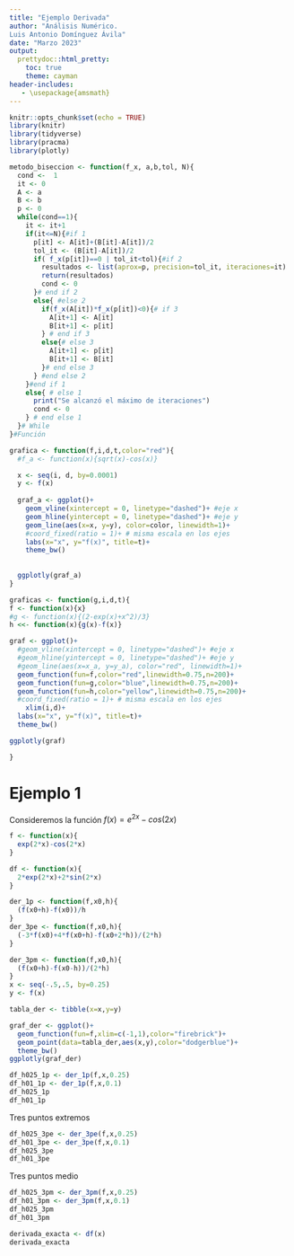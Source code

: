 ```yaml
---
title: "Ejemplo Derivada"
author: "Análisis Numérico.
Luis Antonio Domínguez Ávila"
date: "Marzo 2023"
output: 
  prettydoc::html_pretty:
    toc: true
    theme: cayman
header-includes:
   - \usepackage{amsmath}
---
```






<style>
body {
text-align: justify}
</style>



```r
knitr::opts_chunk$set(echo = TRUE)
library(knitr)
library(tidyverse)
library(pracma)
library(plotly)
```


```r
metodo_biseccion <- function(f_x, a,b,tol, N){
  cond <-  1
  it <- 0
  A <- a
  B <- b
  p <- 0
  while(cond==1){
    it <- it+1
    if(it<=N){#if 1
      p[it] <- A[it]+(B[it]-A[it])/2
      tol_it <- (B[it]-A[it])/2
      if( f_x(p[it])==0 | tol_it<tol){#if 2
        resultados <- list(aprox=p, precision=tol_it, iteraciones=it)
        return(resultados)
        cond <- 0
      }# end if 2
      else{ #else 2
        if(f_x(A[it])*f_x(p[it])<0){# if 3
          A[it+1] <- A[it]
          B[it+1] <- p[it]
        } # end if 3
        else{# else 3
          A[it+1] <- p[it]
          B[it+1] <- B[it]
        }# end else 3
      } #end else 2
    }#end if 1
    else{ # else 1
      print("Se alcanzó el máximo de iteraciones")
      cond <- 0
    } # end else 1
  }# While
}#Función
```

```r
grafica <- function(f,i,d,t,color="red"){
  #f_a <- function(x){sqrt(x)-cos(x)}

  x <- seq(i, d, by=0.0001)
  y <- f(x)
  
  graf_a <- ggplot()+
    geom_vline(xintercept = 0, linetype="dashed")+ #eje x
    geom_hline(yintercept = 0, linetype="dashed")+ #eje y
    geom_line(aes(x=x, y=y), color=color, linewidth=1)+
    #coord_fixed(ratio = 1)+ # misma escala en los ejes
    labs(x="x", y="f(x)", title=t)+
    theme_bw()
  
  
  ggplotly(graf_a)
}

```

```r
graficas <- function(g,i,d,t){
f <- function(x){x}
#g <- function(x){(2-exp(x)+x^2)/3}
h <<- function(x){g(x)-f(x)}

graf <- ggplot()+
  #geom_vline(xintercept = 0, linetype="dashed")+ #eje x
  #geom_hline(yintercept = 0, linetype="dashed")+ #eje y
  #geom_line(aes(x=x_a, y=y_a), color="red", linewidth=1)+
  geom_function(fun=f,color="red",linewidth=0.75,n=200)+
  geom_function(fun=g,color="blue",linewidth=0.75,n=200)+
  geom_function(fun=h,color="yellow",linewidth=0.75,n=200)+
  #coord_fixed(ratio = 1)+ # misma escala en los ejes
    xlim(i,d)+
  labs(x="x", y="f(x)", title=t)+
  theme_bw()

ggplotly(graf)

}
```



# Ejemplo 1

Consideremos la función $f(x)=e^{2x}-cos(2x)$

```r
f <- function(x){
  exp(2*x)-cos(2*x)
}

df <- function(x){
  2*exp(2*x)+2*sin(2*x)
}

der_1p <- function(f,x0,h){
  (f(x0+h)-f(x0))/h
}
der_3pe <- function(f,x0,h){
  (-3*f(x0)+4*f(x0+h)-f(x0+2*h))/(2*h)
}

der_3pm <- function(f,x0,h){
  (f(x0+h)-f(x0-h))/(2*h)
}
x <- seq(-.5,.5, by=0.25)
y <- f(x)

tabla_der <- tibble(x=x,y=y)

graf_der <- ggplot()+
  geom_function(fun=f,xlim=c(-1,1),color="firebrick")+
  geom_point(data=tabla_der,aes(x,y),color="dodgerblue")+
  theme_bw()
ggplotly(graf_der)
```
```r
df_h025_1p <- der_1p(f,x,0.25)
df_h01_1p <- der_1p(f,x,0.1)
df_h025_1p
df_h01_1p
```
Tres puntos extremos

```r
df_h025_3pe <- der_3pe(f,x,0.25)
df_h01_3pe <- der_3pe(f,x,0.1)
df_h025_3pe
df_h01_3pe
```
Tres puntos medio

```r
df_h025_3pm <- der_3pm(f,x,0.25)
df_h01_3pm <- der_3pm(f,x,0.1)
df_h025_3pm
df_h01_3pm

derivada_exacta <- df(x)
derivada_exacta
```

